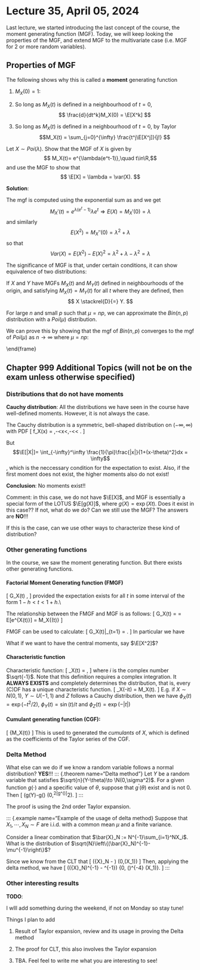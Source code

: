 # Lecture 35, April 05, 2024

Last lecture, we started introducing the last concept of the course, the moment generating function (MGF). Today, we will keep looking the properties of the MGF, and extend MGF to the multivariate case (i.e. MGF for 2 or more random variables).

## Properties of MGF

The following shows why this is called a **moment** generating function 

1. $M_X(0)=1$: 

2. So long as $M_X(t)$ is defined in a neighbourhood of $t=0$,
      $$
      \frac{d}{dt^k}M_X(0) = \E[X^k]
      $$
3. So long as $M_X(t)$ is defined in a neighbourhood of $t=0$, by Taylor 
      $$M_X(t) = \sum_{j=0}^{\infty} \frac{t^j\E[X^j]}{j!} $$

::: {.example name="MGF of Poisson"}
Let $X \sim Poi(\lambda)$. Show that the MGF of $X$ is given by
 $$ M_X(t)= e^{\lambda(e^t-1)},\quad t\in\R,$$
and use the MGF to show that
$$
\E[X] = \lambda = \var(X).
$$

**Solution**:

The mgf is computed using the exponential sum as 
\begin{align*}
M_X(t) &= E(e^{tX})=\sum_{x=0}^\infty e^{tx} e^{-\lambda} \frac{\lambda^x}{x!}\\
&=e^{-\lambda}  \sum_{x=0}^\infty  \frac{ (e^t \lambda)^x}{x!}\\
&= e^{-\lambda} e^{e^t \lambda}=e^{\lambda(e^t-1)}
\end{align*}
and we get
$$M_X'(t)=e^{\lambda(e^t-1)} \lambda e^t \Rightarrow E(X)=M_X'(0)=\lambda$$
and similarly
$$ E(X^2)=M_X''(0)=\lambda^2+\lambda$$
so that
$$ Var(X) = E(X^2)-E(X)^2=\lambda^2+\lambda-\lambda^2=\lambda$$
:::
 
The significance of MGF is that, under certain conditions, it can show equivalence of two distributions:

::: {.theorem name="Continuity theorem"}
If $X$ and $Y$ have MGFs $M_X(t)$ and $M_Y(t)$ defined in neighbourhoods of the origin, and satisfying
$M_X(t) = M_Y(t)$ for all $t$ where they are defined, then
$$
X \stackrel{D}{=} Y.
$$
:::

\frametitle{Poisson to binomial approximation}
\blue{Recall:} For large $n$ and small $p$ such that $\mu=np$, we can approximate the $Bin(n,p)$ distribution with a $Poi(\mu)$ distribution.

\bigskip

We can prove this by showing that the mgf of $Bin(n,p)$ converges to the mgf of $Poi(\mu)$ as $n\rightarrow\infty$ where $\mu=np$:

\begin{align*}
M_{Bin(n,p)}(t) &= (pe^t + 1-p)^n\\
&= (1+p(e^t-1))^n\\
&= \left(1+\frac{\mu}{n}(e^t-1)\right)^n\\
&\rightarrow e^{\mu(e^t-1)}=M_{Poi(\mu)}(t),\quad n\rightarrow\infty
\end{align*}
\end{frame}


\begin{frame}{Multivariate Moment Generating Functions}

\begin{definition}

The \textbf{joint moment generating function} of two random variables, $X$ and $Y$, is

$$M(s,t) = E(e^{sX+tY}).$$\\\medskip

And so if $X$ and $Y$ are independent

$$M(s,t) = E(e^{sX})E(e^{tY}).$$
\end{definition}
%We can use the last result to prove the theorem on the next slide.

\end{frame}

\begin{frame}
\begin{theorem}
Suppose that $X$ and $Y$ are independent and each have moment generating functions $M_X(t)$ and $M_Y(t)$. Then the moment generating function of $X+Y$ is

$$
M_{X+Y}(t) = E\left(e^{t(X+Y)}\right) = E\left(e^{tX}\right)E\left(e^{tY}\right)  = M_X(t) M_Y(t).
$$\bigskip

In general, for more than 2 random variables, the MGF of the sum is the product of the individual MGFs.

\end{theorem}
\end{frame}

\begin{frame}
\frametitle{Comments}
\bi
\item The result from the previous slide can be used to prove the Central Limit Theorem (a simpler form of it) !!!\bigskip
\item It can also be used to show that\dots
\bi
\item the sum of independent Poissons is Poisson;
\item the sum of independent Binomials with the same $p$ is again Binomial;
\item the sum of independent Normals is again normal;
\item etc etc 
\ei
\ei
\end{frame}


\begin{frame}[fragile]
\frametitle{Exercise}
Use mgfs to show that if $X\sim Poi(\lambda)$ is independent of $Y\sim Poi(\mu)$, then $X+Y\sim Poi(\lambda+\mu)$. \\
\pause


\ifshowsol \bigskip \blue{\textbf{Solution:}} 
\bi
\item We know that $M_X(t)=e^{\lambda(e^t-1)}$ and $M_Y(t)=e^{\mu(e^t-1)}$. 
\item Since $X$ and $Y$ are independent, the mgf of $X+Y$ is
\begin{align*}
M_{X+Y}(t) &= M_X(t) M_Y(t)\\
&= e^{\lambda(e^t-1} e^{\mu(e^t-1)}\\
&= e^{(\lambda+\mu)(e^t-1)}
\end{align*}
\item This is the mgf of $Poi(\lambda+\mu)$. 
\item By uniqueness of the mgf, we conclude $X+Y\sim Poi(\lambda+\mu)$. 
\ei
\fi
\end{frame}


## Chapter 999 Additional Topics (will not be on the exam unless otherwise specified)

### Distributions that do not have moments

**Cauchy distribution**: All the distributions we have seen in the course have well-defined moments. However, it is not always the case.

::: {.definition name="Cauchy distribution"}
The Cauchy distribution is a symmetric, bell-shaped distribution on $(-\infty,\infty)$ with PDF
\[
    f_X(x) = \frac{1}{\pi} \frac{1}{1+(x-\theta)^2},\quad -\infty <x<\infty ,\quad -\infty<\theta < \infty.
\]
:::

\begin{figure}
    \centering
    \includegraphics[width=0.75\linewidth]{lec/YCK-copy/fig-YCK/cauchy.png}
    \caption{Picture from Casella and Berger (2002)}
    % \label{fig:enter-label}
\end{figure} 

But $$\E[|X|]= \int_{-\infty}^\infty \frac{1}{\pi}\frac{|x|}{1+(x-\theta)^2}dx = \infty$$, which is the neccessary condition for the expectation to exist. Also, if the first moment does not exist, the higher moments also do not exist!

**Conclusion**: No moments exist!!

Comment: in this case, we do not have $\E[X]$, and MGF is essentially a special form of the LOTUS $\E[g(X)]$, where $g(X)=\exp(X t)$. Does it exist in this case??  If not, what do we do? Can we still use the MGF? The answers are **NO**!!!

If this is the case, can we use other ways to characterize these kind of distribution?

### Other generating functions

In the course, we saw the moment generating function. But there exists other generating functions.

#### Factorial Moment Generating function (FMGF)

\[
    G_X(t) \coloneqq \E[ t^X ],
\]
provided the expectation exists for all $t$ in some interval of the form $1-h<t<1+h$.\\

The relationship between the FMGF and MGF is as follows:
\[
    G_X(t) = \E[t^X] = E[e^{X\ln(t)}] = M_X\{\ln(t)\}
\]


FMGF can be used to calculate:
\[
\frac{d^r}{dt^r} G_X(t)|_{t=1} = \E[X(X-1)\cdots (X-r+1)].
\]
In particular we have
\begin{enumerate}
    \item $G_X^\prime(1) = \E[X]$
    \item $G_X^{\prime\prime}(1) = \E[X(X-1)]$
\end{enumerate}


What if we want to have the central moments, say $\E[X^2]$?

\begin{align*}
\E[X^2] &= \E[X] + \E\left\{X(X-1)\right\} \\
&= \E[X] + G_X^{\prime\prime}(1).
\end{align*}
    

#### Characteristic function

Characteristic function:
\[
    \phi_X(t) = \E[e^{itX}],
\]
where $i$ is the complex number $\sqrt{-1}$. Note that this definition requires a complex integration. It **ALWAYS EXISTS** and completely determines the distribution, that is, every (C)DF has a unique characteristic function.
\[
\phi_X(-it) =  M_X(t).
\]
E.g. if $X\sim N(0,1),~Y\sim U(-1,1)$ and $Z$ follows a Cauchy distribution, then we have
$\phi_X(t) = \exp(-t^2/2)$, $\phi_Y(t)=\sin(t)/t$ and $\phi_Z(t)=\exp(-|t|)$

#### Cumulant generating function (CGF):
\[
    \ln\{M_X(t)\}
\]
This is used to generated the *cumulants* of $X$, which is defined as the coefficients of the Taylor series of the CGF.


### Delta Method

What else can we do if we know a random variable follows a normal distribution?  **YES**!!!
::: {.theorem name="Delta method"}
    Let $Y$ be a random variable that satisfies $\sqrt{n}(Y-\theta)\to \N(0,\sigma^2)$. For a given function $g(\cdot)$ and a specific value of $\theta$, suppose that $g^\prime(\theta)$ exist and is not 0. Then
    \[
    \sqrt{n}(g(Y)-g(\theta)\ \to \N(0,\sigma^2[g^\prime(\theta)]^2).
    \]
:::

The proof is using the 2nd order Taylor expansion.

::: {.example name="Example of the usage of delta method}
Suppose that $X_1,\cdots,X_N\sim F$ are i.i.d. with a common mean $\mu$  and a finite variance.

Consider a linear combination that $\bar{X}_N := N^{-1}\sum_{i=1}^NX_i$.
What is the distribution of 
$\sqrt{N}\left\{(\bar{X}_N)^{-1}-\mu^{-1}\right\}$?

Since we know from the CLT that 
\[
    \sqrt{N}(\bar{X}_N - \mu) \to \N(0,\var(X_1))
\]
Then, applying the delta method, we have
\[
    \sqrt{N}((\bar{X}_N)^{-1} - \mu^{-1}) \to \sqrt{N}\left\{0, (\mu)^{-4} \var(X_1)\right\}.
\]
:::

### Other interesting results

**TODO**: 

I wlll add something during the weekend, if not on Monday so stay tune!

Things I plan to add

1. Result of Taylor expansion, review and its usage in proving the Delta method

2. The proof for CLT, this also involves the Taylor expansion

3. TBA. Feel feel to write me what you are interesting to see!